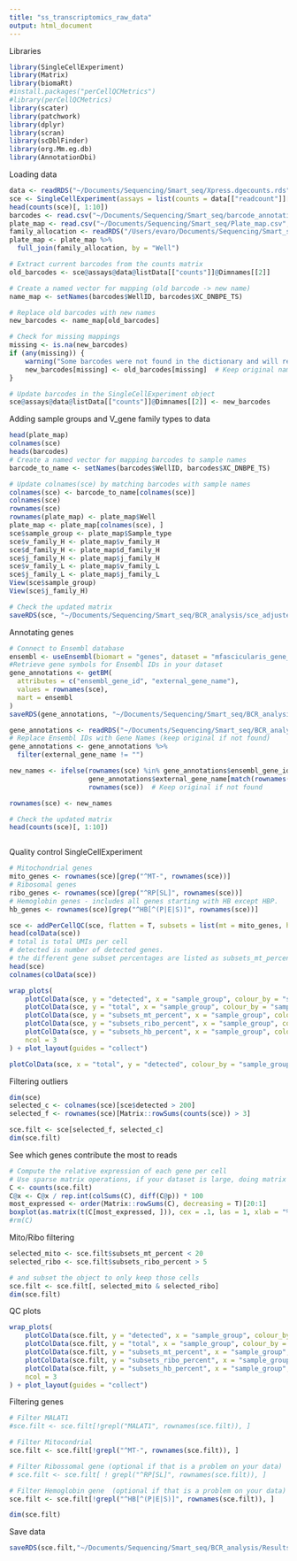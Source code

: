```yaml
---
title: "ss_transcriptomics_raw_data"
output: html_document
---
```

Libraries
```r
library(SingleCellExperiment)
library(Matrix)
library(biomaRt)
#install.packages("perCellQCMetrics")
#library(perCellQCMetrics)
library(scater)
library(patchwork)
library(dplyr)
library(scran)
library(scDblFinder)
library(org.Mm.eg.db)
library(AnnotationDbi)
```

Loading data
```r
data <- readRDS("~/Documents/Sequencing/Smart_seq/Xpress.dgecounts.rds")
sce <- SingleCellExperiment(assays = list(counts = data[["readcount"]][["exon"]][["all"]]))
head(counts(sce)[, 1:10])
barcodes <- read.csv("~/Documents/Sequencing/Smart_seq/barcode_annotation.txt", sep = "", header = TRUE )
plate_map <- read.csv("~/Documents/Sequencing/Smart_seq/Plate_map.csv", sep = ";", header = TRUE)
family_allocation <- readRDS("/Users/evaro/Documents/Sequencing/Smart_seq/family_allocation.rds")
plate_map <- plate_map %>%
  full_join(family_allocation, by = "Well")
```

```r
# Extract current barcodes from the counts matrix
old_barcodes <- sce@assays@data@listData[["counts"]]@Dimnames[[2]]

# Create a named vector for mapping (old barcode -> new name)
name_map <- setNames(barcodes$WellID, barcodes$XC_DNBPE_TS)

# Replace old barcodes with new names
new_barcodes <- name_map[old_barcodes]

# Check for missing mappings
missing <- is.na(new_barcodes)
if (any(missing)) {
    warning("Some barcodes were not found in the dictionary and will remain unchanged.")
    new_barcodes[missing] <- old_barcodes[missing]  # Keep original names if missing
}

# Update barcodes in the SingleCellExperiment object
sce@assays@data@listData[["counts"]]@Dimnames[[2]] <- new_barcodes

```
Adding sample groups and V_gene family types to data
```r
head(plate_map)
colnames(sce)
heads(barcodes)
# Create a named vector for mapping barcodes to sample names
barcode_to_name <- setNames(barcodes$WellID, barcodes$XC_DNBPE_TS)

# Update colnames(sce) by matching barcodes with sample names
colnames(sce) <- barcode_to_name[colnames(sce)]
colnames(sce)
rownames(sce)
rownames(plate_map) <- plate_map$Well
plate_map <- plate_map[colnames(sce), ]
sce$sample_group <- plate_map$Sample_type
sce$v_family_H <- plate_map$v_family_H
sce$d_family_H <- plate_map$d_family_H
sce$j_family_H <- plate_map$j_family_H
sce$v_family_L <- plate_map$v_family_L
sce$j_family_L <- plate_map$j_family_L
View(sce$sample_group)
View(sce$j_family_H)

# Check the updated matrix
saveRDS(sce, "~/Documents/Sequencing/Smart_seq/BCR_analysis/sce_adjusted.rds")
```

Annotating genes
```r
# Connect to Ensembl database
ensembl <- useEnsembl(biomart = "genes", dataset = "mfascicularis_gene_ensembl")
#Retrieve gene symbols for Ensembl IDs in your dataset
gene_annotations <- getBM(
  attributes = c("ensembl_gene_id", "external_gene_name"),
  values = rownames(sce),
  mart = ensembl
)
saveRDS(gene_annotations, "~/Documents/Sequencing/Smart_seq/BCR_analysis/gene_annotations_backup.rds")

gene_annotations <- readRDS("~/Documents/Sequencing/Smart_seq/BCR_analysis/gene_annotations_backup.rds")
# Replace Ensembl IDs with Gene Names (keep original if not found)
gene_annotations <- gene_annotations %>%
  filter(external_gene_name != "")

new_names <- ifelse(rownames(sce) %in% gene_annotations$ensembl_gene_id,
                    gene_annotations$external_gene_name[match(rownames(sce), gene_annotations$ensembl_gene_id)],
                    rownames(sce))  # Keep original if not found

rownames(sce) <- new_names

# Check the updated matrix
head(counts(sce)[, 1:10])



```
Quality control
SingleCellExperiment
```r
# Mitochondrial genes
mito_genes <- rownames(sce)[grep("^MT-", rownames(sce))]
# Ribosomal genes
ribo_genes <- rownames(sce)[grep("^RP[SL]", rownames(sce))]
# Hemoglobin genes - includes all genes starting with HB except HBP.
hb_genes <- rownames(sce)[grep("^HB[^(P|E|S)]", rownames(sce))]

sce <- addPerCellQC(sce, flatten = T, subsets = list(mt = mito_genes, hb = hb_genes, ribo = ribo_genes))
head(colData(sce))
# total is total UMIs per cell
# detected is number of detected genes.
# the different gene subset percentages are listed as subsets_mt_percent etc.
head(sce)
colnames(colData(sce))

wrap_plots(
    plotColData(sce, y = "detected", x = "sample_group", colour_by = "sample_group"),
    plotColData(sce, y = "total", x = "sample_group", colour_by = "sample_group"),
    plotColData(sce, y = "subsets_mt_percent", x = "sample_group", colour_by = "sample_group"),
    plotColData(sce, y = "subsets_ribo_percent", x = "sample_group", colour_by = "sample_group"),
    plotColData(sce, y = "subsets_hb_percent", x = "sample_group", colour_by = "sample_group"),
    ncol = 3
) + plot_layout(guides = "collect")

```
```r
plotColData(sce, x = "total", y = "detected", colour_by = "sample_group")
```
Filtering outliers
```r
dim(sce)
selected_c <- colnames(sce)[sce$detected > 200]
selected_f <- rownames(sce)[Matrix::rowSums(counts(sce)) > 3]

sce.filt <- sce[selected_f, selected_c]
dim(sce.filt)
```
See which genes contribute the most to reads
```r
# Compute the relative expression of each gene per cell
# Use sparse matrix operations, if your dataset is large, doing matrix devisions the regular way will take a very long time.
C <- counts(sce.filt)
C@x <- C@x / rep.int(colSums(C), diff(C@p)) * 100
most_expressed <- order(Matrix::rowSums(C), decreasing = T)[20:1]
boxplot(as.matrix(t(C[most_expressed, ])), cex = .1, las = 1, xlab = "% total count per cell", col = scales::hue_pal()(20)[20:1], horizontal = TRUE)
#rm(C)
```
Mito/Ribo filtering
```r
selected_mito <- sce.filt$subsets_mt_percent < 20
selected_ribo <- sce.filt$subsets_ribo_percent > 5

# and subset the object to only keep those cells
sce.filt <- sce.filt[, selected_mito & selected_ribo]
dim(sce.filt)
```
QC plots
```r
wrap_plots(
    plotColData(sce.filt, y = "detected", x = "sample_group", colour_by = "sample_group"),
    plotColData(sce.filt, y = "total", x = "sample_group", colour_by = "sample_group"),
    plotColData(sce.filt, y = "subsets_mt_percent", x = "sample_group", colour_by = "sample_group"),
    plotColData(sce.filt, y = "subsets_ribo_percent", x = "sample_group", colour_by = "sample_group"),
    plotColData(sce.filt, y = "subsets_hb_percent", x = "sample_group", colour_by = "sample_group"),
    ncol = 3
) + plot_layout(guides = "collect")
```

Filtering genes
```r
# Filter MALAT1
#sce.filt <- sce.filt[!grepl("MALAT1", rownames(sce.filt)), ]

# Filter Mitocondrial
sce.filt <- sce.filt[!grepl("^MT-", rownames(sce.filt)), ]

# Filter Ribossomal gene (optional if that is a problem on your data)
# sce.filt <- sce.filt[ ! grepl("^RP[SL]", rownames(sce.filt)), ]

# Filter Hemoglobin gene  (optional if that is a problem on your data)
sce.filt <- sce.filt[!grepl("^HB[^(P|E|S)]", rownames(sce.filt)), ]

dim(sce.filt)
```

Save data
```r
saveRDS(sce.filt,"~/Documents/Sequencing/Smart_seq/BCR_analysis/Results/filtered_raw_data_250324.rds")
```




